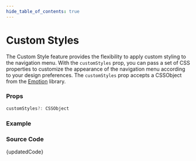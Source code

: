 ```yaml
---
hide_table_of_contents: true
---
```



# Custom Styles


The Custom Style feature provides the flexibility to apply custom styling to the navigation menu. With the `customStyles` prop, you can pass a set of CSS properties to customize the appearance of the navigation menu according to your design preferences. The `customStyles` prop accepts a CSSObject from the [Emotion](https://emotion.sh/docs/introduction) library.

### Props

```ts noCopy
customStyles?: CSSObject
```

### Example

<BrowserWindow url='/horizontal-menu/horizontal-nav/custom-styles'>
  <Provider>
    <CustomStyles />
  </Provider>
</BrowserWindow>

### Source Code

<TsToJsCodeSnippet>{updatedCode}</TsToJsCodeSnippet>
